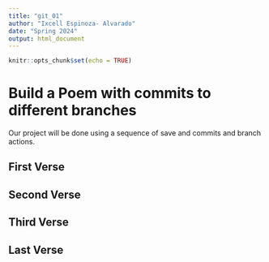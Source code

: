 ```yaml
---
title: "git_01"
author: "Ixcell Espinoza- Alvarado"
date: "Spring 2024"
output: html_document
---
```


```r
knitr::opts_chunk$set(echo = TRUE)
```
# Build a Poem with commits to different branches
Our project will be done using a sequence of save and commits and branch actions.
<!-- Do not modify or change any text in "!--" bracketed areas such as this --- these are instructions to
you, if you change any of this the git program will notice it and compromise your git merging strategy !-->

## First Verse 
<!--Put the first five lines of a poem by Lewis Carrol in this section!-->


## Second Verse
<!--Put the first five lines of a poem by Robert Frost here!-->

## Third Verse
<!--Put the first two verses of The Walrus and the Carpenter here!-->


## Last Verse
<!--Put a short poem you created using chatGPT of 20 to 30 lines,here!-->
